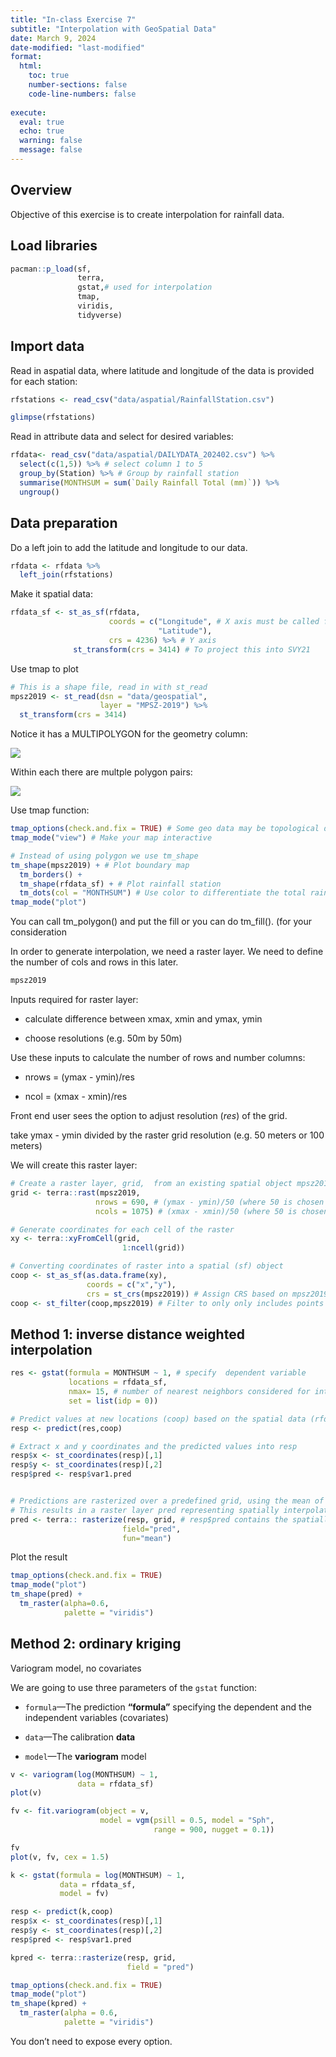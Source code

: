 ```yaml
---
title: "In-class Exercise 7"
subtitle: "Interpolation with GeoSpatial Data"
date: March 9, 2024
date-modified: "last-modified"
format:
  html:
    toc: true
    number-sections: false
    code-line-numbers: false
    
execute: 
  eval: true
  echo: true
  warning: false
  message: false
---
```


## Overview

Objective of this exercise is to create interpolation for rainfall data.

## Load libraries

```r
pacman::p_load(sf, 
               terra, 
               gstat,# used for interpolation
               tmap, 
               viridis, 
               tidyverse)
```

## Import data

Read in aspatial data, where latitude and longitude of the data is provided for each station:

```r
rfstations <- read_csv("data/aspatial/RainfallStation.csv")
```

```r
glimpse(rfstations)
```

Read in attribute data and select for desired variables:

```r
rfdata<- read_csv("data/aspatial/DAILYDATA_202402.csv") %>% 
  select(c(1,5)) %>% # select column 1 to 5
  group_by(Station) %>% # Group by rainfall station
  summarise(MONTHSUM = sum(`Daily Rainfall Total (mm)`)) %>%
  ungroup()
```

## Data preparation

Do a left join to add the latitude and longitude to our data.

```r
rfdata <- rfdata %>%
  left_join(rfstations)
```

Make it spatial data:

```r
rfdata_sf <- st_as_sf(rfdata,
                      coords = c("Longitude", # X axis must be called first 
                                 "Latitude"),
                      crs = 4236) %>% # Y axis
              st_transform(crs = 3414) # To project this into SVY21
```

Use tmap to plot

```r
# This is a shape file, read in with st_read
mpsz2019 <- st_read(dsn = "data/geospatial",
                    layer = "MPSZ-2019") %>%
  st_transform(crs = 3414)
```

Notice it has a MULTIPOLYGON for the geometry column:

![](images/clipboard-4082827819.png)

Within each there are multple polygon pairs:

![](images/clipboard-926487031.png)

Use tmap function:

```r
tmap_options(check.and.fix = TRUE) # Some geo data may be topological data. Use this code to fix topo error without changing the data. 
tmap_mode("view") # Make your map interactive

# Instead of using polygon we use tm_shape
tm_shape(mpsz2019) + # Plot boundary map
  tm_borders() +
  tm_shape(rfdata_sf) + # Plot rainfall station 
  tm_dots(col = "MONTHSUM") # Use color to differentiate the total rainfall data
tmap_mode("plot")
```

You can call tm_polygon() and put the fill or you can do tm_fill(). (for your consideration

In order to generate interpolation, we need a raster layer. We need to define the number of cols and rows in this later.

```r
mpsz2019
```

Inputs required for raster layer:

-   calculate difference between xmax, xmin and ymax, ymin

-   choose resolutions (e.g. 50m by 50m)

Use these inputs to calculate the number of rows and number columns:

-   nrows = (ymax - ymin)/res

-   ncol = (xmax - xmin)/res

Front end user sees the option to adjust resolution (*res*) of the grid.

take ymax - ymin divided by the raster grid resolution (e.g. 50 meters or 100 meters)

We will create this raster layer:

```r
# Create a raster layer, grid,  from an existing spatial object mpsz2019
grid <- terra::rast(mpsz2019, 
                   nrows = 690, # (ymax - ymin)/50 (where 50 is chosen res)
                   ncols = 1075) # (xmax - xmin)/50 (where 50 is chosen res)

# Generate coordinates for each cell of the raster 
xy <- terra::xyFromCell(grid,
                         1:ncell(grid))
```

```r
# Converting coordinates of raster into a spatial (sf) object
coop <- st_as_sf(as.data.frame(xy),
                 coords = c("x","y"),
                 crs = st_crs(mpsz2019)) # Assign CRS based on mpsz2019
coop <- st_filter(coop,mpsz2019) # Filter to only only includes points within mpsz2019
```

## Method 1: inverse distance weighted interpolation

```r
res <- gstat(formula = MONTHSUM ~ 1, # specify  dependent variable
             locations = rfdata_sf,
             nmax= 15, # number of nearest neighbors considered for interpolation. Parameter to expose for UI
             set = list(idp = 0))

# Predict values at new locations (coop) based on the spatial data (rfdata_sf)
resp <- predict(res,coop)

# Extract x and y coordinates and the predicted values into resp
resp$x <- st_coordinates(resp)[,1]
resp$y <- st_coordinates(resp)[,2]
resp$pred <- resp$var1.pred


# Predictions are rasterized over a predefined grid, using the mean of predictions where multiple values fall into a single grid cell
# This results in a raster layer pred representing spatially interpolated values of MONTHSUM.
pred <- terra:: rasterize(resp, grid, # resp$pred contains the spatially interpolated variables. grid is raster layer.
                         field="pred",
                         fun="mean")
```

Plot the result

```r
tmap_options(check.and.fix = TRUE)
tmap_mode("plot")
tm_shape(pred) +
  tm_raster(alpha=0.6,
            palette = "viridis")
```

## Method 2: ordinary kriging

Variogram model, no covariates

We are going to use three parameters of the `gstat` function:

-   `formula`—The prediction **“formula”** specifying the dependent and the independent variables (covariates)

-   `data`—The calibration **data**

-   `model`—The **variogram** model

```r
v <- variogram(log(MONTHSUM) ~ 1,
               data = rfdata_sf)
plot(v)
```

```r
fv <- fit.variogram(object = v,
                    model = vgm(psill = 0.5, model = "Sph",
                                range = 900, nugget = 0.1))

fv
plot(v, fv, cex = 1.5)
```

```r
k <- gstat(formula = log(MONTHSUM) ~ 1,
           data = rfdata_sf,
           model = fv)
```

```r
resp <- predict(k,coop)
resp$x <- st_coordinates(resp)[,1]
resp$y <- st_coordinates(resp)[,2]
resp$pred <- resp$var1.pred

kpred <- terra::rasterize(resp, grid,
                          field = "pred")
```

```r
tmap_options(check.and.fix = TRUE)
tmap_mode("plot")
tm_shape(kpred) +
  tm_raster(alpha = 0.6,
            palette = "viridis")
```

You don't need to expose every option.